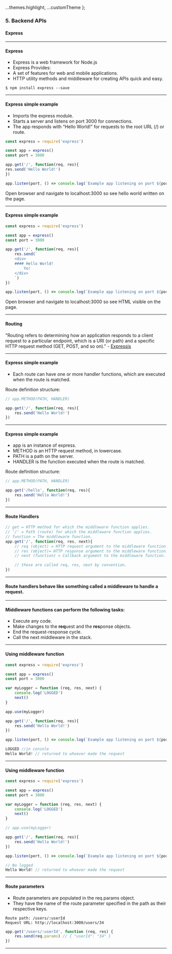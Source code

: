 
  ...themes.highlight,
  ...customTheme
};




### 5. Backend APIs
#### Express

---
#### Express

* Express is a web framework for Node.js
* Express Provides:
* A set of features for web and mobile applications.
* HTTP utility methods and middleware for creating APIs quick and easy. 

```Shell
$ npm install express --save
```

---
#### Express simple example

* Imports the express module.
* Starts a server and listens on port 3000 for connections.
* The app responds with “Hello World!” for requests to the root URL (/) or route. 

```JavaScript
const express = require('express')

const app = express()
const port = 3000

app.get('/', function(req, res){
res.send('Hello World!')
})

app.listen(port, () => console.log(`Example app listening on port ${port}!`))
```

Open browser and navigate to localhost:3000 so see hello world written on the page.

---
#### Express simple example

```JavaScript
const express = require('express')

const app = express()
const port = 3000

app.get('/', function(req, res){
	res.send(`
	<div>
	#### Hello World!
		Yo!
	</div>
	`)
})

app.listen(port, () => console.log(`Example app listening on port ${port}!`))
```

Open browser and navigate to localhost:3000 so see HTML visible on the page.

---

#### Routing
"Routing refers to determining how an application responds to a client request to a particular endpoint, which is a URI (or path) and a specific HTTP request method (GET, POST, and so on)." - <a href="https://expressjs.com/en/starter/basic-routing.html" target="blank">Expressjs</a>

---
#### Express simple example

* Each route can have one or more handler functions, which are executed when the route is matched.

Route definition structure:
```JavaScript
// app.METHOD(PATH, HANDLER)

app.get('/', function(req, res){
	res.send('Hello World!')
})
```

---
#### Express simple example

* app is an instance of express.
* METHOD is an HTTP request method, in lowercase.
* PATH is a path on the server.
* HANDLER is the function executed when the route is matched.

Route definition structure:
```JavaScript
// app.METHOD(PATH, HANDLER)

app.get('/hello', function(req, res){
	res.send('Hello World!')
})
```

---
#### Route Handlers
	
```JavaScript
// get = HTTP method for which the middleware function applies.
// '/' = Path (route) for which the middleware function applies.
// function = The middleware function.
app.get('/', function(req, res, next){
	// req (object) = HTTP request argument to the middleware function.
	// res (object)= HTTP response argument to the middleware function.
	// next (function) = Callback argument to the middleware function.

	// these are called req, res, next by convention.
})
```

---
#### Route handlers behave like something called a **middleware** to handle a request.

---
#### Middleware functions can perform the following tasks:

* Execute any code.
* Make changes to the **req**uest and the **res**ponse objects.
* End the request-response cycle.
* Call the next middleware in the stack.

---
#### Using middleware function

```JavaScript
const express = require('express')

const app = express()
const port = 3000

var myLogger = function (req, res, next) {
	console.log('LOGGED')
	next()
}

app.use(myLogger)

app.get('/', function(req, res){
	res.send('Hello World!')
})

app.listen(port, () => console.log(`Example app listening on port ${port}!`))
```

```JavaScript
LOGGED //in console
Hello World! // returned to whoever made the request
```

---
#### Using middleware function
	
```JavaScript
const express = require('express')

const app = express()
const port = 3000

var myLogger = function (req, res, next) {
	console.log('LOGGED')
	next()
}

// app.use(myLogger)

app.get('/', function(req, res){
	res.send('Hello World!')
})

app.listen(port, () => console.log(`Example app listening on port ${port}!`))
```

```JavaScript
// No logged
Hello World! // returned to whoever made the request
```

---

#### Route parameters

* Route parameters are populated in the req.params object.
* They have the name of the route parameter specified in the path as their respective keys.

```Shell
Route path: /users/:userId
Request URL: http://localhost:3000/users/34
```

```JavaScript
app.get('/users/:userId', function (req, res) {
	res.send(req.params) // { "userId": "34" }
})
```

---
